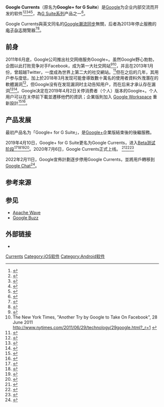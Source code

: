 {{noteTA|G1=IT}}
{{About|企业交流工具|Google Currents的其他意思|Google Currents (消歧义)}}
{{Infobox software
| name = Google Currents
| logo = Google Currents 2019 Logo.svg
| developer = [[Google|Google]]
| released = 2019年4月10日
| discontinued = 
| language count = 
| platform = [[Android|Android]]、[[iOS|iOS]]
| license = 
| website = [https://gsuite.google.com/products/currents/ gsuite.google.com/products/currents]
}}
'''Google Currents'''（原名为'''Google+ for G Suite'''）是[[Google|Google]]为企业内部交流而开发的软件<ref name="Google+ Help">{{cite web|url=https://support.google.com/plus/answer/9195133|title=Shutting down Google+ for consumer (personal) accounts on April 2, 2019|first=Kyle|last=Sanker|date=2019-03-19|accessdate=2019-03-19|work=Oi Marketing|archive-date=2019-01-30|archive-url=https://web.archive.org/web/20190130201613/https://support.google.com/plus/answer/9195133|dead-url=no}}</ref><ref>{{Cite web|url=https://www.iol.co.za/business-report/technology/google-launches-replacement-for-google-called-google-currents-20966583|title=Google launches replacement for Google+ called Google Currents | IOL Business Report|website=www.iol.co.za|accessdate=2019-10-30|archive-date=2019-09-04|archive-url=https://web.archive.org/web/20190904032215/https://www.iol.co.za/business-report/technology/google-launches-replacement-for-google-called-google-currents-20966583|dead-url=no}}</ref><ref name="cc">{{Cite web |url=https://techcrunch.com/2019/04/10/whats-left-of-google-is-now-called-currents/ |title=What’s left of Google+ is now called Currents |access-date=2019-04-12 |archive-url=https://web.archive.org/web/20190412130142/https://techcrunch.com/2019/04/10/whats-left-of-google-is-now-called-currents/ |archive-date=2019-04-12 |dead-url=no }}</ref><ref>{{cite web |url=https://www.theverge.com/2019/4/10/18305023/google-currents-replaces-plus-g-suite-new-app |title=Google’s new Currents app is its enterprise replacement for Google+ |author=Welch, Chris |website=TheVerge.com |access-date=2019-09-04 |archive-date=2019-06-20 |archive-url=https://web.archive.org/web/20190620234956/https://www.theverge.com/2019/4/10/18305023/google-currents-replaces-plus-g-suite-new-app |dead-url=no }}</ref><ref>{{cite web|url=https://www.techannouncement.in/tech-news/google-plus-for-g-suite-gone-rebranded-as-google-currents|title=Google plus for G Suite officially gone, rebranded as Google Currents|website=TechAnnouncement.in|access-date=2020-07-07|archive-date=2020-10-28|archive-url=https://web.archive.org/web/20201028110620/https://www.techannouncement.in/tech-news/google-plus-for-g-suite-gone-rebranded-as-google-currents/|dead-url=no}}</ref>，為[[G_Suite|G Suite系列]]产品之一<ref>{{cite web |url=https://www.slashgear.com/google-currents-resurrected-as-g-suites-google-replacement-10572755/ |title=Google Currents resurrected as G Suite’s Google+ replacement |author=Torres, JC |website=SlashGear.com |access-date=2019-09-04 |archive-date=2020-08-18 |archive-url=https://web.archive.org/web/20200818072109/https://www.slashgear.com/google-currents-resurrected-as-g-suites-google-replacement-10572755/ |dead-url=no }}</ref>。

Google Currents與英文同名的[[Google潮流同步|Google潮流同步]]無關，后者為2013年停止服務的[[电子杂志|电子杂志]]閱覽器<ref>{{Cite web|url=http://social.techcrunch.com/2014/09/23/google-currents-for-ios-now-called-google-play-newsstand-following-big-redesign/|title=Google Currents For iOS Now Called Google Play Newsstand Following Big Redesign|accessdate=2019-10-30}}</ref><ref>{{Cite web|url=https://www.theinquirer.net/inquirer/news/3074035/google-currents-enterprise-official|title=Google product replaces failed product, named after different failed product | TheINQUIRER|date=2019-04-11|website=theinquirer.net|accessdate=2019-10-30|archive-date=2019-04-12|archive-url=https://web.archive.org/web/20190412132856/https://www.theinquirer.net/inquirer/news/3074035/google-currents-enterprise-official|dead-url=yes}}</ref>。

== 前身 ==
{{Main|Google+}}
2011年6月底，Google公司推出社交网络服务Google+。虽然Google野心勃勃，企图以此打败竞争对手Facebook，成为第一大社交网站<ref name="Google+ User Number">{{cite web|url=http://www.techabouts.com/20-million-people-google-2/|title=More 20 Million People Use Google+|accessdate=2011-07-23|deadurl=yes|archiveurl=https://web.archive.org/web/20110923091649/http://www.techabouts.com/20-million-people-google-2/|archivedate=2011-09-23}}</ref><ref name="New York Times article">The New York Times, "Another Try by Google to Take On Facebook", 28 June 2011 http://www.nytimes.com/2011/06/29/technology/29google.html?_r=1 {{Wayback|url=http://www.nytimes.com/2011/06/29/technology/29google.html?_r=1 |date=20110701150302 }}</ref>，并且在2013年1月份，曾超越Twitter，一度成為世界上第二大的社交網站。<ref>{{cite web|url=http://www.leiphone.com/google-plus-active-user.html|title=Google+成全球第二大社交网络 仅次于FB|accessdate=2013-06-24|work=雷锋网|date=2013-01-27|language=zh-hans|archive-url=https://web.archive.org/web/20130503164752/http://www.leiphone.com/google-plus-active-user.html|archive-date=2013-05-03|dead-url=no}}</ref>但在之后的几年，其用户参与度低，加上於2018年3月发现可能會導致數十萬名的使用者資料外洩潛在的軟體漏洞<ref name="wall street journal">{{cite web|url=https://www.wsj.com/articles/google-exposed-user-data-feared-repercussions-of-disclosing-to-public-1539017194|title=Google Exposed User Data, Feared Repercussions of Disclosing to Public|work=The Wall Street Journal|date=2018-10-08|first1=Douglas|last1=MacMillan|first2=Robert|last2=McMillan|accessdate=2018-10-08|subscription=yes|language=en-US|issn=0099-9660|archive-url=https://web.archive.org/web/20181008170012/https://www.wsj.com/articles/google-exposed-user-data-feared-repercussions-of-disclosing-to-public-1539017194|archive-date=2018-10-08|dead-url=no}}</ref>，但Google没有在发现漏洞时主动告知用户，而在后来才承认存在漏洞<ref>{{cite web|title=洩50萬用戶個資竟還隱匿　谷歌宣布關閉Google+|url=https://tw.appledaily.com/new/realtime/20181009/1444249/|access-date=2018-10-09|date=2018-10-09|publisher=台灣蘋果日報|archive-url=https://web.archive.org/web/20190216064100/https://tw.appledaily.com/new/realtime/20181009/1444249/|archive-date=2019-02-16|dead-url=no|quote=Google內部人員則在今年3月發現漏洞後作出補救，不過公司內部開會決定，不把這件事通知用戶，避免聲譽受損，或成為監管機構的針對對象。Google當時向管理層分析，如果對外公布相關消息，令監管機構Google愈來愈對有興趣，甚至可能成為臉書的「劍橋分析洩密事故」翻版。}}</ref><ref>{{cite web|title=Google for months kept secret a bug that imperiled the personal data of Google+ users|url=https://www.washingtonpost.com/technology/2018/10/08/google-overhauls-privacy-rules-after-discovering-exposure-user-data/?noredirect=on&utm_term=.c311c70a7862|access-date=2018-10-09|date=2018-10-08|publisher=The Washington Post|archive-url=https://web.archive.org/web/20181009092914/https://www.washingtonpost.com/technology/2018/10/08/google-overhauls-privacy-rules-after-discovering-exposure-user-data/?noredirect=on&utm_term=.c311c70a7862|archive-date=2018-10-09|dead-url=no|quote=Google discovered the Google+ security bug in the same month that Silicon Valley rival Facebook was facing massive scrutiny over its role in allowing people affiliated with political consultancy Cambridge Analytica to collect data on 87 million users — an incident that led to demands that Facebook chief executive Mark Zuckerberg testify on Capitol Hill.|author1=Craig Timberg|author2=Renae Merle|author3=Cat Zakrzewski}}</ref>。Google决定在2019年4月2日关停消费者（个人）版本的Google+。个人用户可以在关停前下載並遷移他們的資訊；企業版則加入 [[Google_Workspace|Google Workspace]] 重新設計<ref name="project strobe">{{cite web|url=https://www.blog.google/technology/safety-security/project-strobe/|title=Project Strobe: Protecting your data, improving our third-party APIs, and sunsetting consumer Google+|first=Ben|last=Smith|date=2018-10-08|accessdate=2018-10-08|work=Google|archive-url=https://web.archive.org/web/20181008172414/https://www.blog.google/technology/safety-security/project-strobe/|archive-date=2018-10-08|dead-url=no}}</ref><ref>{{Cite web|url=https://www.blog.google/technology/safety-security/expediting-changes-google-plus/|title=Expediting changes to Google+|last=Thacker|first=David|date=2018-12-10|website=Google: The Keyword (company blog)|language=en|archive-url=https://web.archive.org/web/20181210233906/https://www.blog.google/technology/safety-security/expediting-changes-google-plus/|archive-date=2018-12-10|dead-url=yes|access-date=2018-12-11}}</ref>。

== 产品发展 ==
最初产品名为「Google+ for G Suite」，是[[Google+|Google+]]企業版結束後的後繼服務。

2019年4月10日，Google+ for G Suite更名为Google Currents，进入[[軟件版本週期#Beta|Beta测试阶段]]<ref>{{cite web |title=Introducing Currents, the newest G Suite app |url=https://gsuiteupdates.googleblog.com/2019/04/currents-for-gsuite.html |website=G Suite Updates Blog |publisher=Google |accessdate=2020-08-14 |language=en |date=2019-04-10 |archive-date=2019-06-08 |archive-url=https://web.archive.org/web/20190608084610/https://gsuiteupdates.googleblog.com/2019/04/currents-for-gsuite.html |dead-url=no }}</ref><ref>{{Cite web|url=https://www.macobserver.com/news/google-currents-enterprise/|title=Google Currents is the Reanimated Corpse of Google+|date=2019-04-11|website=The Mac Observer|accessdate=2019-10-30|archive-date=2020-08-18|archive-url=https://web.archive.org/web/20200818031922/https://www.macobserver.com/news/google-currents-enterprise/|dead-url=no}}</ref><ref>{{Cite web|url=https://www.techtimes.com/articles/241320/20190413/google-is-back-from-the-dead…-sort-of.htm|title=Google+ Is Back From The Dead … Sort Of|first=Carl|last=Velasco|date=2019-04-13|website=Tech Times|accessdate=2019-10-30|archive-date=2019-04-14|archive-url=https://web.archive.org/web/20190414161510/https://www.techtimes.com/articles/241320/20190413/google-is-back-from-the-dead%E2%80%A6-sort-of.htm|dead-url=no}}</ref><ref>{{Cite web|url=http://social.techcrunch.com/2019/04/10/with-consumer-g-dead-currents-hopes-to-make-waves-in-the-enterprise/|title=With consumer G+ dead, Currents hopes to make waves in the enterprise|accessdate=2019-10-30}}</ref>。2020年7月6日，Google Currents正式上线。
<ref>{{cite web |title=Currents to become generally available on July 6, 2020, replacing Google+ for G Suite |url=https://gsuiteupdates.googleblog.com/2020/06/google-currents-ga.html |website=G Suite Updates Blog |publisher=Google |accessdate=2020-08-14 |language=en |date=2020-06-22 |archive-date=2020-10-24 |archive-url=https://web.archive.org/web/20201024022535/https://gsuiteupdates.googleblog.com/2020/06/google-currents-ga.html |dead-url=no }}</ref><ref>{{cite news |last1=Peters |first1=Jay |title=Google Plus is officially gone after its mobile apps are rebranded as Google Currents |url=https://www.theverge.com/2020/7/6/21314912/google-plus-gone-mobile-apps-currents-rebranded |accessdate=2020-08-14 |website=The Verge |date=2020-07-06 |language=en |archive-date=2020-12-06 |archive-url=https://web.archive.org/web/20201206232115/https://www.theverge.com/2020/7/6/21314912/google-plus-gone-mobile-apps-currents-rebranded |dead-url=no }}</ref><ref>{{cite news |last1=Venkatesh |first1=Abhay |title=Google+ finally dies, makes way for Google Currents for G Suite users |url=https://www.neowin.net/news/google-finally-dies-makes-way-for-google-currents-for-g-suite-users/ |accessdate=2020-08-14 |website=Neowin |date=2020-07-06 |language=en |archive-date=2020-11-28 |archive-url=https://web.archive.org/web/20201128092412/https://www.neowin.net/news/google-finally-dies-makes-way-for-google-currents-for-g-suite-users |dead-url=no }}</ref>

2022年2月11日，Google宣佈計劃逐步停用Google Currents，並將用戶轉移到[[Google_Chat|Google Chat]]<ref>{{Cite web|title=The future of Currents and the next generation of collaboration in Spaces|url=http://workspaceupdates.googleblog.com/2022/02/currents-spaces-migration.html|access-date=2022-02-11|website=Google Workspace Updates|language=en|archive-date=2022-05-04|archive-url=https://web.archive.org/web/20220504200533/https://workspaceupdates.googleblog.com/2022/02/currents-spaces-migration.html}}</ref>。

== 参考來源 ==
{{reflist|30em}}

== 参见 ==
* [[Apache_Wave|Apache Wave]]
* [[Google_Buzz|Google Buzz]]

== 外部链接 ==
* {{official website|https://currents.google.com}}

{{Google Inc.}}

[[Category:Google軟體|Currents]]
[[Category:iOS软件|Category:iOS软件]]
[[Category:Android软件|Category:Android软件]]